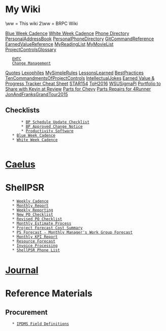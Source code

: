 = My Wiki =
\ww  = This wiki
2\ww = BRPC Wiki

[[Blue Week Cadence]]
[[White Week Cadence]]
[[Phone Directory]]
[[PersonalAddressBook]]
[[PersonalPhoneDirectory]]
[[GitCommandReference]]
[[EarnedValueReference]]
[[MyReadingList]]
[[MyMovieList]]
[[ProjectControlsGlossary]]
	[[EHTC]]
	[[Change Management]]
[[Quotes]]
[[Lexophiles]]
[[MySimpleRules]]
[[LessonsLearned]]
[[BestPractices]]
[[TenCommandmentsOfProjectControls]]
[[IntellectualJokes]]
[[Earned Value & Progress Tracker Cheat Sheet]]
[[STAR154]]
[[ToH2016]]
[[WSUSigmaPi]]
[[Portfolio to Share with Kevin at Review]]
[[Parts for Chevy]]
[[Parts Repairs for 4Runner]]
[[JonAndFranksGrandTour2015]]

	

	
== Checklists ==
        * [[BP Schedule Update Checklist|BP Schedule Update Checklist]]
        * [[Approved Change Notice|BP Approved Change Notice]]
        * [[Productivity Software]]
	* [[Blue Week Cadence]]
	* [[White Week Cadence]]
        
= [[Caelus]] =

= ShellPSR =
	* [[Weekly Cadence]]
	* [[Monthly Report]]
	* [[Weekly Reporting]]
	* [[New PO Checklist]]
	* [[Revised PO Checklist]]
	* [[Monthly Estimate Process]]
	* [[Project Forecast Cost Summary]]
	* [[PS Forecast - Monthly Manager's Work Group Forecast]]
	* [[Monthly KPI Report]]
	* [[Resource Forecast]]
	* [[Invoice Processing]]
	* [[ShellPSR Phone List]]

= [[/diary/diary|Journal]] =

= Reference Materials =

== Procurement ==
	* [[file:///P:/Purchasing/IPDMS/Field Descriptions IPDMS.pdf|IPDMS Field Definitions]]

